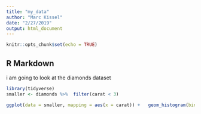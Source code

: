 ```yaml
---
title: "my_data"
author: "Marc Kissel"
date: "2/27/2019"
output: html_document
---
```


```r
knitr::opts_chunk$set(echo = TRUE)
```

## R Markdown

i am  going to look at the diamonds dataset

```r
library(tidyverse)
smaller <- diamonds %>%  filter(carat < 3)

ggplot(data = smaller, mapping = aes(x = carat)) +   geom_histogram(binwidth = 0.1)
```

